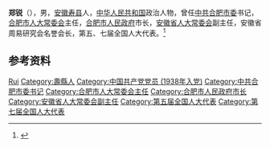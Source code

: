 {{Otheruses|other=名为郑锐的其他人物|郑锐}}

'''郑锐'''（{{bd|1922年|10月|2016年|2月11日}}），男，[[安徽|安徽]][[寿县|寿县]]人，[[中华人民共和国|中华人民共和国]]政治人物，曾任[[中共合肥市委|中共合肥市委]]书记，[[合肥市人大常委会|合肥市人大常委会]]主任，[[合肥市人民政府|合肥市人民政府]]市长，[[安徽省人大常委会|安徽省人大常委会]]副主任，安徽省周易研究会名誉会长，第五、七届全国人大代表。<ref>{{Cite book|title=中国社会团体会长秘书长辞典|author=黄汉江主编|publisher=上海科学技术文献出版社|year=1999|isbn=|location=上海|pages=}}</ref>

== 参考资料 ==
{{reflist}}

{{中国人物小作品}}
{{中华人民共和国合肥市正职领导人}}

{{Authority control}}
{{DEFAULTSORT:Zheng郑}}
[[Category:郑姓|Rui]]
[[Category:壽縣人|Category:壽縣人]]
[[Category:中国共产党党员_(1938年入党)|Category:中国共产党党员 (1938年入党)]]
[[Category:中共合肥市委书记|Category:中共合肥市委书记]]
[[Category:合肥市人大常委会主任|Category:合肥市人大常委会主任]]
[[Category:合肥市人民政府市长|Category:合肥市人民政府市长]]
[[Category:安徽省人大常委会副主任|Category:安徽省人大常委会副主任]]
[[Category:第五届全国人大代表|Category:第五届全国人大代表]]
[[Category:第七届全国人大代表|Category:第七届全国人大代表]]